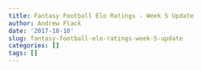 ```yaml
---
title: Fantasy Football Elo Ratings - Week 5 Update
author: Andrew Flack
date: '2017-10-10'
slug: fantasy-football-elo-ratings-week-5-update
categories: []
tags: []
---
```


